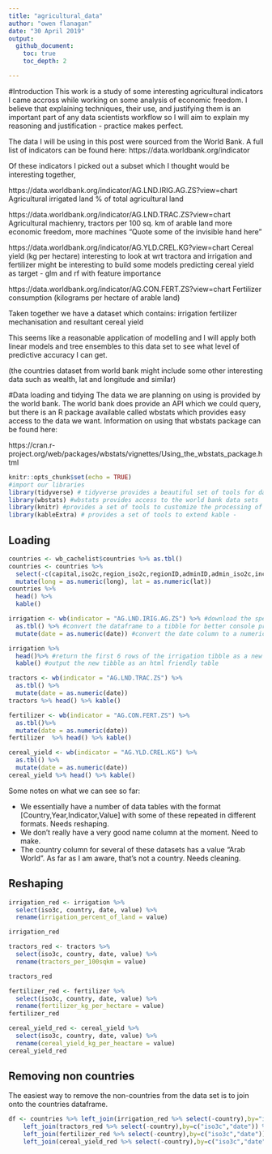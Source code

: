 ```yaml
---
title: "agricultural_data"
author: "owen flanagan"
date: "30 April 2019"
output: 
  github_document:
    toc: true
    toc_depth: 2

---
```


#Introduction
This work is a study of some interesting agricultural indicators I came accross while working on some analysis of economic freedom. 
I believe that explaining techniques, their use, and justifying them is an important part of any data scientists workflow so I will aim to explain my reasoning and justification - practice makes perfect.

The data I will be using in this post were sourced from the World Bank. A full list of indicators can be found here:
https://data.worldbank.org/indicator

Of these indicators I picked out a subset which I thought would be interesting together,

https://data.worldbank.org/indicator/AG.LND.IRIG.AG.ZS?view=chart
Agricultural irrigated land % of total agricultural land

https://data.worldbank.org/indicator/AG.LND.TRAC.ZS?view=chart
Agricultural machienry, tractors per 100 sq. km of arable land
more economic freedom, more machines
"Quote some of the invisible hand here"

https://data.worldbank.org/indicator/AG.YLD.CREL.KG?view=chart
Cereal yield (kg per hectare)
interesting to look at wrt tractora and irrigation and fertilizer
might be interesting to build some models predicting cereal yield as target - glm and rf with feature importance

https://data.worldbank.org/indicator/AG.CON.FERT.ZS?view=chart
Fertilizer consumption (kilograms per hectare of arable land)

Taken together we have a dataset which contains:
irrigation 
fertilizer
mechanisation
and resultant cereal yield

This seems like a reasonable application of modelling and I will apply both linear models and tree ensembles to this data set to see what level of predictive accuracy I can get. 

(the countries dataset from world bank might include some other interesting data such as wealth, lat and longitude and similar)

#Data loading and tidying
The data we are planning on using is provided by the world bank. The world bank does provide an API which we could query, but there is an R package available called wbstats which provides easy access to the data we want.
Information on using that wbstats package can be found here:

https://cran.r-project.org/web/packages/wbstats/vignettes/Using_the_wbstats_package.html

```r
knitr::opts_chunk$set(echo = TRUE)
#import our libraries
library(tidyverse) # tidyverse provides a beautiful set of tools for data science with consistent syntax and behaviour
library(wbstats) #wbstats provides access to the world bank data sets
library(knitr) #provides a set of tools to customize the processing of Rmarkdown including kable - a very simple table generator
library(kableExtra) # provides a set of tools to extend kable -
```

## Loading


```r
countries <- wb_cachelist$countries %>% as.tbl()
countries <- countries %>% 
  select(-c(capital,iso2c,region_iso2c,regionID,adminID,admin_iso2c,incomeID,income_iso2c,lendingID,lending_iso2c,lending,admin)) %>% 
  mutate(long = as.numeric(long), lat = as.numeric(lat))
countries %>% 
  head() %>% 
  kable()
```


```r
irrigation <- wb(indicator = "AG.LND.IRIG.AG.ZS") %>% #download the specified indicator from the World Bank API
  as.tbl() %>% #convert the dataframe to a tibble for better console printing in interactive analysis (limits default number of rows printed to a reasonable number and prints var type of each column beneath row name)
  mutate(date = as.numeric(date)) #convert the date column to a numeric value

irrigation %>% 
  head()%>% #return the first 6 rows of the irrigation tibble as a new tibble
  kable() #output the new tibble as an html friendly table
```



```r
tractors <- wb(indicator = "AG.LND.TRAC.ZS") %>% 
  as.tbl() %>% 
  mutate(date = as.numeric(date))
tractors %>% head() %>% kable()
```


```r
fertilizer <- wb(indicator = "AG.CON.FERT.ZS") %>% 
  as.tbl()%>% 
  mutate(date = as.numeric(date))
fertilizer  %>% head() %>% kable()
```


```r
cereal_yield <- wb(indicator = "AG.YLD.CREL.KG") %>% 
  as.tbl() %>% 
  mutate(date = as.numeric(date)) 
cereal_yield %>% head() %>% kable()
```


Some notes on what we can see so far:

 * We essentially have a number of data tables with the format [Country,Year,Indicator,Value] with some of these repeated in different formats. Needs reshaping.
 * We don't really have a very good name column at the moment. Need to make.
 * The country column for several of these datasets has a value "Arab World". As far as I am aware, that's not a country. Needs cleaning.

 
## Reshaping
 
```r
irrigation_red <- irrigation %>% 
  select(iso3c, country, date, value) %>% 
  rename(irrigation_percent_of_land = value)

irrigation_red
```

```r
tractors_red <- tractors %>% 
  select(iso3c, country, date, value) %>% 
  rename(tractors_per_100sqkm = value)

tractors_red
```

```r
fertilizer_red <- fertilizer %>% 
  select(iso3c, country, date, value) %>% 
  rename(fertilizer_kg_per_hectare = value)
fertilizer_red
```

```r
cereal_yield_red <- cereal_yield %>% 
  select(iso3c, country, date, value) %>% 
  rename(cereal_yield_kg_per_heactare = value)
cereal_yield_red
```

## Removing non countries

The easiest way to remove the non-countries from the data set is to join onto the countries dataframe.









```r
df <- countries %>% left_join(irrigation_red %>% select(-country),by="iso3c") %>% 
    left_join(tractors_red %>% select(-country),by=c("iso3c","date")) %>% 
    left_join(fertilizer_red %>% select(-country),by=c("iso3c","date")) %>% 
    left_join(cereal_yield_red %>% select(-country),by=c("iso3c","date")) %>% head() %>% kable()

```



```r

```

